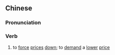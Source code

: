 {{also|压价}}
==Chinese==
{{zh-forms|s=压价}}

===Pronunciation===
{{zh-pron
|m=yājià
|c=aat3 gaa3
|mn=qz,xm:ap-kè/zz:ap-kèe
|cat=v
}}

===Verb===
{{zh-verb}}

# to [[force]] [[price]]s [[down]]; to [[demand]] a [[lower]] [[price]]